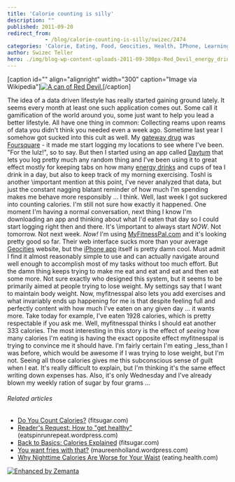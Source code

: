 ```yaml
---
title: 'Calorie counting is silly'
description: ""
published: 2011-09-20
redirect_from: 
            - /blog/calorie-counting-is-silly/swizec/2474
categories: 'Calorie, Eating, Food, Geocities, Health, IPhone, Learning, Personal, Weight loss'
author: Swizec Teller
hero: ./img/blog-wp-content-uploads-2011-09-300px-Red_Devil_energy_drink1.jpg
---
```

\[caption id="" align="alignright" width="300" caption="Image via Wikipedia"][![A can of Red Devil.](./img/blog-wp-content-uploads-2011-09-300px-Red_Devil_energy_drink1.jpg "A can of Red Devil.")](http://commons.wikipedia.org/wiki/File:Red_Devil_energy_drink.jpg)\[/caption]

The idea of a data driven lifestyle has really started gaining ground lately. It seems every month at least one such application comes out. Some call it gamification of the world around you, some just want to help you lead a better lifestyle. All have one thing in common: Collecting reams upon reams of data you didn't think you needed even a week ago. Sometime last year I somehow got sucked into this cult as well. My [gateway drug](http://en.wikipedia.org/wiki/Gateway_drug_theory "Gateway drug theory") was [Foursquare](http://www.foursquare.com/ "Foursquare") - it made me start logging my locations to see where I've been. "For the lulz!", so to say. But then I started using an app called [Daytum](http://www.daytum.com/ "Daytum") that lets you log pretty much any random thing and I've been using it to great effect mostly for keeping tabs on how many [energy drinks](http://en.wikipedia.org/wiki/Energy_drink "Energy drink") and cups of tea I drink in a day, but also to keep track of my morning exercising. Toshl is another \\important mention at this point, I've never analyzed that data, but just the constant nagging blatant reminder of how much I'm spending makes me behave more responsibly ... I think. Well, last week I got suckered into counting calories. I'm still not sure how exactly it happened. One moment I'm having a normal conversation, next thing I know I'm downloading an app and thinking about what I'd eaten that day so I could start logging right then and there. It's \\important to always start _NOW_. Not tomorrow. Not next week. _Now!_ I'm using [MyFitnessPal.com](http://www.myfitnesspal.com/) and it's looking pretty good so far. Their web interface sucks more than your average [Geocities](http://www.geocities.co.jp/ "GeoCities") website, but the [iPhone app](http://en.wikipedia.org/wiki/IPhone "IPhone") itself is pretty damn cool. Must admit I find it almost reasonably simple to use and can actually navigate around well enough to accomplish most of my tasks without too much effort. But the damn thing keeps trying to make me eat and eat and eat and then eat some more. Not sure exactly who designed this system, but it seems to be primarily aimed at people trying to lose weight. My settings say that I want to maintain body weight. Now, myfitnesspal also lets you add exercises and what invariably ends up happening for me is that despite feeling full and perfectly content with how much I've eaten on any given day ... it wants more. Take today for example, I've eaten 1928 calories, which is pretty respectable if you ask me. Well, myfitnesspal thinks I should eat another 333 calories. The most interesting in this story is the effect of _seeing_ how many calories I'm eating is having the exact opposite effect myfitnesspal is trying to convince me it should have. I'm fairly certain I'm eating _less_than I was before, which would be awesome if I was trying to lose weight, but I'm not. Seeing all those calories gives me this subconscious sense of guilt when I eat. It's really difficult to explain, but I'm thinking it's the same effect writing down expenses has. Also, it's only Wednesday and I've already blown my weekly ration of sugar by four grams ...

###### Related articles

- [Do You Count Calories?](http://www.fitsugar.com/5848166) (fitsugar.com)
- [Reader's Request: How to "get healthy"](http://eatspinrunrepeat.wordpress.com/2011/09/20/readers-request-how-to-get-healthy/) (eatspinrunrepeat.wordpress.com)
- [Back to Basics: Calories Explained](http://www.fitsugar.com/2498686) (fitsugar.com)
- [You want fries with that?](http://maureenholland.wordpress.com/2011/09/20/you-want-fries-with-that/) (maureenholland.wordpress.com)
- [Why Nighttime Calories Are Worse for Your Waist](http://eating.health.com/2011/09/19/nighttime-eating-weight-gain/) (eating.health.com)

[![Enhanced by Zemanta](http://img.zemanta.com/zemified_e.png?x-id=992632bd-807f-4c20-8ac5-5ba918070413)](http://www.zemanta.com/ "Enhanced by Zemanta")